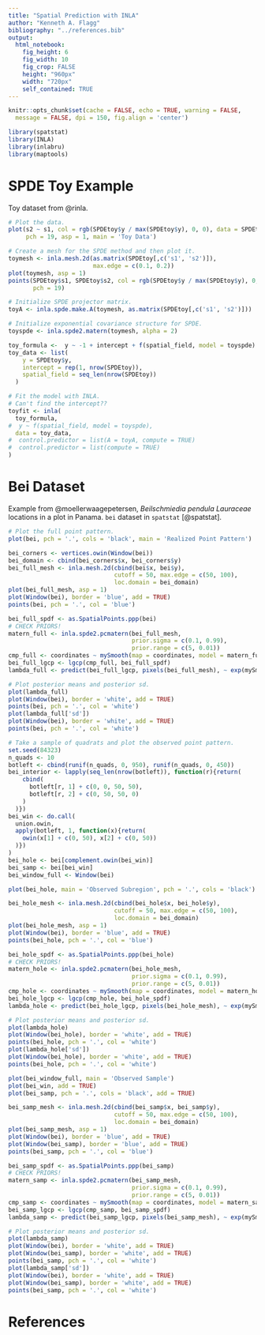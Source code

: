 ```yaml
---
title: "Spatial Prediction with INLA"
author: "Kenneth A. Flagg"
bibliography: "../references.bib"
output:
  html_notebook:
    fig_height: 6
    fig_width: 10
    fig_crop: FALSE
    height: "960px"
    width: "720px"
    self_contained: TRUE
---
```



```r
knitr::opts_chunk$set(cache = FALSE, echo = TRUE, warning = FALSE,
  message = FALSE, dpi = 150, fig.align = 'center')
```

```r
library(spatstat)
library(INLA)
library(inlabru)
library(maptools)
```


# SPDE Toy Example

Toy dataset from @rinla.

```r
# Plot the data.
plot(s2 ~ s1, col = rgb(SPDEtoy$y / max(SPDEtoy$y), 0, 0), data = SPDEtoy,
     pch = 19, asp = 1, main = 'Toy Data')
```

```r
# Create a mesh for the SPDE method and then plot it.
toymesh <- inla.mesh.2d(as.matrix(SPDEtoy[,c('s1', 's2')]),
                        max.edge = c(0.1, 0.2))
plot(toymesh, asp = 1)
points(SPDEtoy$s1, SPDEtoy$s2, col = rgb(SPDEtoy$y / max(SPDEtoy$y), 0, 0, 0.5),
       pch = 19)
```

```r
# Initialize SPDE projector matrix.
toyA <- inla.spde.make.A(toymesh, as.matrix(SPDEtoy[,c('s1', 's2')]))

# Initialize exponential covariance structure for SPDE.
toyspde <- inla.spde2.matern(toymesh, alpha = 2)

toy_formula <-  y ~ -1 + intercept + f(spatial_field, model = toyspde)
toy_data <- list(
    y = SPDEtoy$y,
    intercept = rep(1, nrow(SPDEtoy)),
    spatial_field = seq_len(nrow(SPDEtoy))
  )

# Fit the model with INLA.
# Can't find the intercept??
toyfit <- inla(
  toy_formula,
#  y ~ f(spatial_field, model = toyspde),
  data = toy_data,
#  control.predictor = list(A = toyA, compute = TRUE)
#  control.predictor = list(compute = TRUE)
)
```


# Bei Dataset

Example from @moellerwaagepetersen, _Beilschmiedia pendula Lauraceae_ locations
in a plot in Panama. `bei` dataset in `spatstat` [@spatstat].

```r
# Plot the full point pattern.
plot(bei, pch = '.', cols = 'black', main = 'Realized Point Pattern')
```

```r
bei_corners <- vertices.owin(Window(bei))
bei_domain <- cbind(bei_corners$x, bei_corners$y)
bei_full_mesh <- inla.mesh.2d(cbind(bei$x, bei$y),
                              cutoff = 50, max.edge = c(50, 100),
                              loc.domain = bei_domain)
plot(bei_full_mesh, asp = 1)
plot(Window(bei), border = 'blue', add = TRUE)
points(bei, pch = '.', col = 'blue')
```

```r
bei_full_spdf <- as.SpatialPoints.ppp(bei)
# CHECK PRIORS!
matern_full <- inla.spde2.pcmatern(bei_full_mesh,
                                   prior.sigma = c(0.1, 0.99),
                                   prior.range = c(5, 0.01))
cmp_full <- coordinates ~ mySmooth(map = coordinates, model = matern_full) + Intercept
bei_full_lgcp <- lgcp(cmp_full, bei_full_spdf)
lambda_full <- predict(bei_full_lgcp, pixels(bei_full_mesh), ~ exp(mySmooth + Intercept))

# Plot posterior means and posterior sd.
plot(lambda_full)
plot(Window(bei), border = 'white', add = TRUE)
points(bei, pch = '.', col = 'white')
plot(lambda_full['sd'])
plot(Window(bei), border = 'white', add = TRUE)
points(bei, pch = '.', col = 'white')
```

```r
# Take a sample of quadrats and plot the observed point pattern.
set.seed(84323)
n_quads <- 10
botleft <- cbind(runif(n_quads, 0, 950), runif(n_quads, 0, 450))
bei_interior <- lapply(seq_len(nrow(botleft)), function(r){return(
    cbind(
      botleft[r, 1] + c(0, 0, 50, 50),
      botleft[r, 2] + c(0, 50, 50, 0)
    )
  )})
bei_win <- do.call(
  union.owin,
  apply(botleft, 1, function(x){return(
    owin(x[1] + c(0, 50), x[2] + c(0, 50))
  )})
)
bei_hole <- bei[complement.owin(bei_win)]
bei_samp <- bei[bei_win]
bei_window_full <- Window(bei)

plot(bei_hole, main = 'Observed Subregion', pch = '.', cols = 'black')
```

```r
bei_hole_mesh <- inla.mesh.2d(cbind(bei_hole$x, bei_hole$y),
                              cutoff = 50, max.edge = c(50, 100),
                              loc.domain = bei_domain)
plot(bei_hole_mesh, asp = 1)
plot(Window(bei), border = 'blue', add = TRUE)
points(bei_hole, pch = '.', col = 'blue')
```

```r
bei_hole_spdf <- as.SpatialPoints.ppp(bei_hole)
# CHECK PRIORS!
matern_hole <- inla.spde2.pcmatern(bei_hole_mesh,
                                   prior.sigma = c(0.1, 0.99),
                                   prior.range = c(5, 0.01))
cmp_hole <- coordinates ~ mySmooth(map = coordinates, model = matern_hole) + Intercept
bei_hole_lgcp <- lgcp(cmp_hole, bei_hole_spdf)
lambda_hole <- predict(bei_hole_lgcp, pixels(bei_hole_mesh), ~ exp(mySmooth + Intercept))

# Plot posterior means and posterior sd.
plot(lambda_hole)
plot(Window(bei_hole), border = 'white', add = TRUE)
points(bei_hole, pch = '.', col = 'white')
plot(lambda_hole['sd'])
plot(Window(bei_hole), border = 'white', add = TRUE)
points(bei_hole, pch = '.', col = 'white')
```

```r
plot(bei_window_full, main = 'Observed Sample')
plot(bei_win, add = TRUE)
plot(bei_samp, pch = '.', cols = 'black', add = TRUE)
```

```r
bei_samp_mesh <- inla.mesh.2d(cbind(bei_samp$x, bei_samp$y),
                              cutoff = 50, max.edge = c(50, 100),
                              loc.domain = bei_domain)
plot(bei_samp_mesh, asp = 1)
plot(Window(bei), border = 'blue', add = TRUE)
plot(Window(bei_samp), border = 'blue', add = TRUE)
points(bei_samp, pch = '.', col = 'blue')
```

```r
bei_samp_spdf <- as.SpatialPoints.ppp(bei_samp)
# CHECK PRIORS!
matern_samp <- inla.spde2.pcmatern(bei_samp_mesh,
                                   prior.sigma = c(0.1, 0.99),
                                   prior.range = c(5, 0.01))
cmp_samp <- coordinates ~ mySmooth(map = coordinates, model = matern_samp) + Intercept
bei_samp_lgcp <- lgcp(cmp_samp, bei_samp_spdf)
lambda_samp <- predict(bei_samp_lgcp, pixels(bei_samp_mesh), ~ exp(mySmooth + Intercept))

# Plot posterior means and posterior sd.
plot(lambda_samp)
plot(Window(bei), border = 'white', add = TRUE)
plot(Window(bei_samp), border = 'white', add = TRUE)
points(bei_samp, pch = '.', col = 'white')
plot(lambda_samp['sd'])
plot(Window(bei), border = 'white', add = TRUE)
plot(Window(bei_samp), border = 'white', add = TRUE)
points(bei_samp, pch = '.', col = 'white')
```


# References


